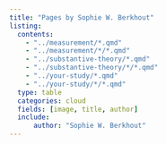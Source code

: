 ```yaml
---
title: "Pages by Sophie W. Berkhout"
listing:
  contents:
    - "../measurement/*.qmd"
    - "../measurement/*/*.qmd"
    - "../substantive-theory/*.qmd"
    - "../substantive-theory/*/*.qmd"
    - "../your-study/*.qmd"
    - "../your-study/*/*.qmd"
  type: table
  categories: cloud
  fields: [image, title, author]
  include:
      author: "Sophie W. Berkhout"
---
```

